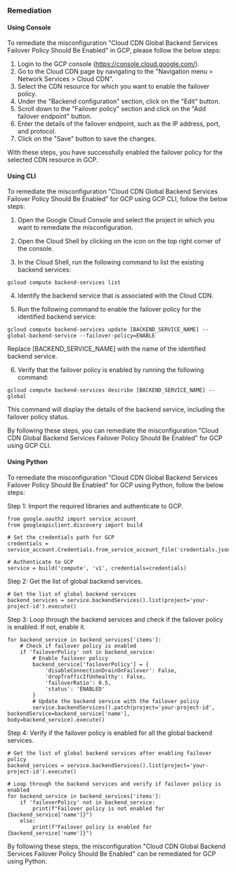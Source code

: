 ### Remediation

#### Using Console

To remediate the misconfiguration "Cloud CDN Global Backend Services Failover Policy Should Be Enabled" in GCP, please follow the below steps:

1. Login to the GCP console (https://console.cloud.google.com/).
2. Go to the Cloud CDN page by navigating to the "Navigation menu > Network Services > Cloud CDN".
3. Select the CDN resource for which you want to enable the failover policy.
4. Under the "Backend configuration" section, click on the "Edit" button.
5. Scroll down to the "Failover policy" section and click on the "Add failover endpoint" button.
6. Enter the details of the failover endpoint, such as the IP address, port, and protocol.
7. Click on the "Save" button to save the changes.

With these steps, you have successfully enabled the failover policy for the selected CDN resource in GCP.

#### Using CLI

To remediate the misconfiguration "Cloud CDN Global Backend Services Failover Policy Should Be Enabled" for GCP using GCP CLI, follow the below steps:

1. Open the Google Cloud Console and select the project in which you want to remediate the misconfiguration.

2. Open the Cloud Shell by clicking on the icon on the top right corner of the console.

3. In the Cloud Shell, run the following command to list the existing backend services:

```
gcloud compute backend-services list
```

4. Identify the backend service that is associated with the Cloud CDN.

5. Run the following command to enable the failover policy for the identified backend service:

```
gcloud compute backend-services update [BACKEND_SERVICE_NAME] --global-backend-service --failover-policy=ENABLE
```

Replace [BACKEND_SERVICE_NAME] with the name of the identified backend service.

6. Verify that the failover policy is enabled by running the following command:

```
gcloud compute backend-services describe [BACKEND_SERVICE_NAME] --global
```

This command will display the details of the backend service, including the failover policy status.

By following these steps, you can remediate the misconfiguration "Cloud CDN Global Backend Services Failover Policy Should Be Enabled" for GCP using GCP CLI.

#### Using Python

To remediate the misconfiguration "Cloud CDN Global Backend Services Failover Policy Should Be Enabled" for GCP using Python, follow the below steps:

Step 1: Import the required libraries and authenticate to GCP.

```
from google.oauth2 import service_account
from googleapiclient.discovery import build

# Set the credentials path for GCP
credentials = service_account.Credentials.from_service_account_file('credentials.json')

# Authenticate to GCP
service = build('compute', 'v1', credentials=credentials)
```

Step 2: Get the list of global backend services.

```
# Get the list of global backend services
backend_services = service.backendServices().list(project='your-project-id').execute()
```

Step 3: Loop through the backend services and check if the failover policy is enabled. If not, enable it.

```
for backend_service in backend_services['items']:
    # Check if failover policy is enabled
    if 'failoverPolicy' not in backend_service:
        # Enable failover policy
        backend_service['failoverPolicy'] = {
            'disableConnectionDrainOnFailover': False,
            'dropTrafficIfUnhealthy': False,
            'failoverRatio': 0.5,
            'status': 'ENABLED'
        }
        # Update the backend service with the failover policy
        service.backendServices().patch(project='your-project-id', backendService=backend_service['name'], body=backend_service).execute()
```

Step 4: Verify if the failover policy is enabled for all the global backend services.

```
# Get the list of global backend services after enabling failover policy
backend_services = service.backendServices().list(project='your-project-id').execute()

# Loop through the backend services and verify if failover policy is enabled
for backend_service in backend_services['items']:
    if 'failoverPolicy' not in backend_service:
        print(f"Failover policy is not enabled for {backend_service['name']}")
    else:
        print(f"Failover policy is enabled for {backend_service['name']}")
```

By following these steps, the misconfiguration "Cloud CDN Global Backend Services Failover Policy Should Be Enabled" can be remediated for GCP using Python.

